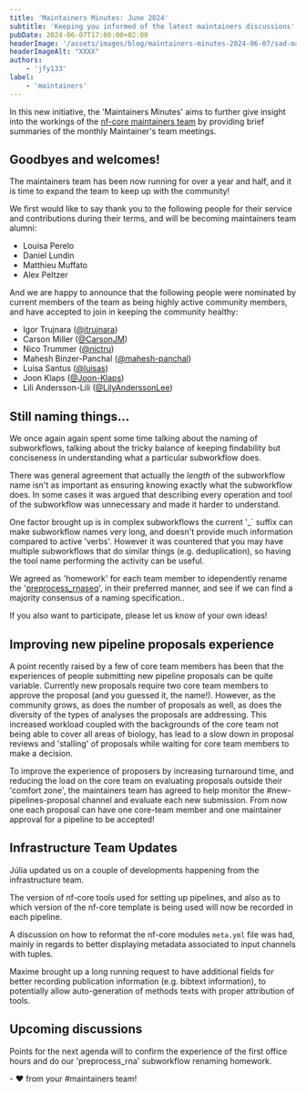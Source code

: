 ```yaml
---
title: 'Maintainers Minutes: June 2024'
subtitle: 'Keeping you informed of the latest maintainers discussions'
pubDate: 2024-06-07T17:00:00+02:00
headerImage: '/assets/images/blog/maintainers-minutes-2024-06-07/sad-maintainers-duck.png'
headerImageAlt: "XXXX"
authors:
    - 'jfy133'
label:
    - 'maintainers'
---
```



In this new initiative, the 'Maintainers Minutes' aims to further give insight into the workings of the [nf-core maintainers team](/governance#maintainers) by providing brief summaries of the monthly Maintainer's team meetings.

## Goodbyes and welcomes!

The maintainers team has been now running for over a year and half, and it is time to expand the team to keep up with the community!

We first would like to say thank you to the following people for their service and contributions during their terms, and will be becoming maintainers team alumni:

- Louisa Perelo
- Daniel Lundin
- Matthieu Muffato
- Alex Peltzer

And we are happy to announce that the following people were nominated by current members of the team as being highly active community members, and have accepted to join in keeping the community healthy:

- Igor Trujnara ([@itrujnara](https://github.com/itrujnara))
- Carson Miller ([@CarsonJM](https://github.com/CarsonJM))
- Nico Trummer ([@nictru](https://github.com/nictru))
- Mahesh Binzer-Panchal ([@mahesh-panchal](https://github.com/mahesh-panchal))
- Luisa Santus ([@luisas](https://github.com/luisas))
- Joon Klaps ([@Joon-Klaps](https://github.com/Joon-Klaps))
- Lili Andersson-Lili ([@LilyAnderssonLee](https://github.com/LilyAnderssonLee))

## Still naming things...

We once again again spent some time talking about the naming of subworkflows, talking about the tricky balance of keeping findability but conciseness in understanding what a particular subworkflow does.

There was general agreement that actually the _length_ of the subworkflow name isn't as important as ensuring knowing exactly what the subworkflow does.
In some cases it was argued that describing every operation and tool of the subworkflow was unnecessary and made it harder to understand.

One factor brought up is in complex subworkflows the current '_<tool>` suffix can make subworkflow names very long, and doesn't provide much information compared to active 'verbs'.
However it was countered that you may have multiple subworkflows that do similar things (e.g. deduplication), so having the tool name performing the activity can be useful.

We agreed as 'homework' for each team member to idependently rename the '[preprocess_rnaseq](https://github.com/nf-core/modules/blob/master/subworkflows/nf-core/preprocess_rnaseq/main.nf)', in their preferred manner, and see if we can find a majority consensus of a naming specification..

If you also want to participate, please let us know of your own ideas!

## Improving new pipeline proposals experience

A point recently raised by a few of core team members has been that the experiences of people submitting new pipeline proposals can be quite variable.
Currently new proposals require two core team members to approve the proposal (and you guessed it, the name!).
However, as the community grows, as does the number of proposals as well, as does the diversity of the types of analyses the proposals are addressing.
This increased workload coupled with the backgrounds of the core team not being able to cover all areas of biology, has lead to a slow down in proposal reviews and 'stalling' of proposals while waiting for core team members to make a decision.

To improve the experience of proposers by increasing turnaround time, and reducing the load on the core team on evaluating proposals outside their 'comfort zone', the maintainers team has agreed to help monitor the #new-pipelines-proposal channel and evaluate each new submission.
From now one each proposal can have one core-team member and one maintainer approval for a pipeline to be accepted!

## Infrastructure Team Updates

Júlia updated us on a couple of developments happening from the infrastructure team.

The version of nf-core tools used for setting up pipelines, and also as to which version of the nf-core template is being used will now be recorded in each pipeline.

A discussion on how to reformat the nf-core modules `meta.yml` file was had, mainly in regards to better displaying metadata associated to input channels with tuples.

Maxime brought up a long running request to have additional fields for better recording publication information (e.g. bibtext information), to potentially allow auto-generation of methods texts with proper attribution of tools.


## Upcoming discussions

Points for the next agenda will to confirm the experience of the first office hours and do our 'preprocess_rna' subworkflow renaming homework.

\- :heart: from your #maintainers team!
